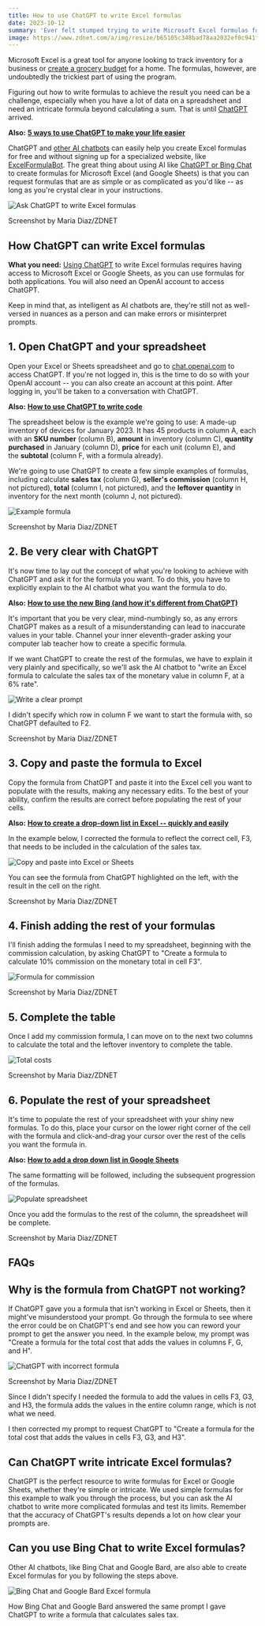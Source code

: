 ```yaml
---
title: How to use ChatGPT to write Excel formulas
date: 2023-10-12
summary: 'Ever felt stumped trying to write Microsoft Excel formulas for your table? Let ChatGPT do the work for you.'
image: https://www.zdnet.com/a/img/resize/b65105c348bad78aa2032ef0c941f5c55dc067d6/2023/03/29/36c1d46f-d3ed-4966-82b6-22fa08c7adb5/chatgpt-excel.jpg?auto=webp&width=1280
---
```


Microsoft Excel is a great tool for anyone looking to track inventory for a business or [create a grocery budget](https://www.zdnet.com/home-and-office/kitchen-household/how-to-create-a-grocery-budget/) for a home. The formulas, however, are undoubtedly the trickiest part of using the program. 

Figuring out how to write formulas to achieve the result you need can be a challenge, especially when you have a lot of data on a spreadsheet and need an intricate formula beyond calculating a sum. That is until [ChatGPT](https://www.zdnet.com/article/what-is-chatgpt-and-why-does-it-matter-heres-everything-you-need-to-know/) arrived. 

**Also:** [**5 ways to use ChatGPT to make your life easier**](https://www.zdnet.com/article/chatgpt-productivity-hacks-five-ways-to-use-chatbots-to-make-your-life-easier/)

ChatGPT and [other AI chatbots](https://www.zdnet.com/article/best-ai-chatbot/) can easily help you create Excel formulas for free and without signing up for a specialized website, like [ExcelFormulaBot](https://excelformulabot.com/). The great thing about using AI like [ChatGPT or Bing Chat](https://www.zdnet.com/article/chatgpt-vs-bing-chat/) to create formulas for Microsoft Excel (and Google Sheets) is that you can request formulas that are as simple or as complicated as you'd like -- as long as you're crystal clear in your instructions. 

 ![Ask ChatGPT to write Excel formulas](https://www.zdnet.com/a/img/resize/72b9420429c4a61637a37018d226bcf167c6302a/2023/03/29/7e8d40ff-03e3-4167-add4-5a44765b7376/excel-form.jpg?auto=webp&width=1280)

Screenshot by Maria Diaz/ZDNET

## How ChatGPT can write Excel formulas

**What you need:** [Using ChatGPT](https://www.zdnet.com/article/how-to-use-chatgpt/) to write Excel formulas requires having access to Microsoft Excel or Google Sheets, as you can use formulas for both applications. You will also need an OpenAI account to access ChatGPT.

Keep in mind that, as intelligent as AI chatbots are, they're still not as well-versed in nuances as a person and can make errors or misinterpret prompts. 

## 1\. Open ChatGPT and your spreadsheet

Open your Excel or Sheets spreadsheet and go to [chat.openai.com](https://chat.openai.com/chat) to access ChatGPT. If you're not logged in, this is the time to do so with your OpenAI account -- you can also create an account at this point. After logging in, you'll be taken to a conversation with ChatGPT. 

**Also:** [**How to use ChatGPT to write code**](https://www.zdnet.com/article/how-to-use-chatgpt-to-write-code/)

The spreadsheet below is the example we're going to use: A made-up inventory of devices for January 2023. It has 45 products in column A, each with an **SKU number** (column B), **amount** in inventory (column C), **quantity purchased** in January (column D), **price** for each unit (column E), and the **subtotal** (column F, with a formula already). 

We're going to use ChatGPT to create a few simple examples of formulas, including calculate **sales tax** (column G), **seller's commission** (column H, not pictured), **total** (column I, not pictured), and the **leftover quantity** in inventory for the next month (column J, not pictured).

 ![Example formula](https://www.zdnet.com/a/img/resize/0b87ae137373fbadfcde75e35554d0793197ca92/2023/03/29/ff5ca605-9fe6-4532-b78c-1adef05d04ff/example-formula.jpg?auto=webp&width=1280)

Screenshot by Maria Diaz/ZDNET

## 2\. Be very clear with ChatGPT

It's now time to lay out the concept of what you're looking to achieve with ChatGPT and ask it for the formula you want. To do this, you have to explicitly explain to the AI chatbot what you want the formula to do.

**Also:** [**How to use the new Bing (and how it's different from ChatGPT)**](https://www.zdnet.com/article/how-to-use-the-new-bing-and-how-its-different-from-chatgpt/)

It's important that you be very clear, mind-numbingly so, as any errors ChatGPT makes as a result of a misunderstanding can lead to inaccurate values in your table. Channel your inner eleventh-grader asking your computer lab teacher how to create a specific formula.

If we want ChatGPT to create the rest of the formulas, we have to explain it very plainly and specifically, so we'll ask the AI chatbot to "write an Excel formula to calculate the sales tax of the monetary value in column F, at a 6% rate".

 ![Write a clear prompt](https://www.zdnet.com/a/img/resize/618d267dbd2e52992a250206532be5074fda6fdb/2023/03/29/6fbb8d29-213c-433c-b329-4491ec903ec9/step1.jpg?auto=webp&width=1280)

I didn't specify which row in column F we want to start the formula with, so ChatGPT defaulted to F2.

Screenshot by Maria Diaz/ZDNET

## 3\. Copy and paste the formula to Excel

Copy the formula from ChatGPT and paste it into the Excel cell you want to populate with the results, making any necessary edits. To the best of your ability, confirm the results are correct before populating the rest of your cells.

**Also:** [**How to create a drop-down list in Excel -- quickly and easily**](https://www.zdnet.com/home-and-office/work-life/how-to-create-a-drop-down-list-in-excel-quickly-and-easily/)

In the example below, I corrected the formula to reflect the correct cell, F3, that needs to be included in the calculation of the sales tax. 

 ![Copy and paste into Excel or Sheets](https://www.zdnet.com/a/img/resize/b8fc74944b5de5707a4a9aa3ccd214510f2edae2/2023/03/29/750ae57a-55d0-46ce-bae2-51b72e6e5f1b/copy-paste.jpg?auto=webp&width=1280)

You can see the formula from ChatGPT highlighted on the left, with the result in the cell on the right.

Screenshot by Maria Diaz/ZDNET

## 4\. Finish adding the rest of your formulas

I'll finish adding the formulas I need to my spreadsheet, beginning with the commission calculation, by asking ChatGPT to "Create a formula to calculate 10% commission on the monetary total in cell F3".

 ![Formula for commission](https://www.zdnet.com/a/img/resize/bd08d6028f1708876958bc14f1f5ffcf743bfe16/2023/03/29/d2d6781e-57a4-4729-8332-7dfac155ccbf/commission-formula.jpg?auto=webp&width=1280)

Screenshot by Maria Diaz/ZDNET

## 5\. Complete the table

Once I add my commission formula, I can move on to the next two columns to calculate the total and the leftover inventory to complete the table.

 ![Total costs](https://www.zdnet.com/a/img/resize/54e46a9e91fd4aabefe3826b5b4e1fdd25d8e3bd/2023/03/29/32fe6d07-c555-45f8-9f00-3683365f0434/total.jpg?auto=webp&width=1280)

Screenshot by Maria Diaz/ZDNET

## 6\. Populate the rest of your spreadsheet

It's time to populate the rest of your spreadsheet with your shiny new formulas. To do this, place your cursor on the lower right corner of the cell with the formula and click-and-drag your cursor over the rest of the cells you want the formula in. 

**Also:** [**How to add a drop down list in Google Sheets**](https://www.zdnet.com/home-and-office/work-life/how-to-add-a-drop-down-list-in-google-sheets/) 

The same formatting will be followed, including the subsequent progression of the formulas.

 ![Populate spreadsheet](https://www.zdnet.com/a/img/resize/1a33ff08bd93f732a3b979fa0f46396ef71e89a4/2023/03/29/153885dc-e619-4ba1-a2f6-754be90727a2/populate-all.jpg?auto=webp&width=1280)

Once you add the formulas to the rest of the column, the spreadsheet will be complete.

Screenshot by Maria Diaz/ZDNET

## FAQs

## Why is the formula from ChatGPT not working?

If ChatGPT gave you a formula that isn't working in Excel or Sheets, then it might've misunderstood your prompt. Go through the formula to see where the error could be on ChatGPT's end and see how you can reword your prompt to get the answer you need. In the example below, my prompt was "Create a formula for the total cost that adds the values in columns F, G, and H".

 ![ChatGPT with incorrect formula](https://www.zdnet.com/a/img/resize/7e225e10ae443aeef024240fa7614d3d1fb02e02/2023/03/29/da0cd75b-acda-4bc9-a34e-2f282fd3d8a6/wrong-formula-copy.jpg?auto=webp&width=1280)

Screenshot by Maria Diaz/ZDNET

Since I didn't specify I needed the formula to add the values in cells F3, G3, and H3, the formula adds the values in the entire column range, which is not what we need.

I then corrected my prompt to request ChatGPT to "Create a formula for the total cost that adds the values in cells F3, G3, and H3".

## Can ChatGPT write intricate Excel formulas?

ChatGPT is the perfect resource to write formulas for Excel or Google Sheets, whether they're simple or intricate. We used simple formulas for this example to walk you through the process, but you can ask the AI chatbot to write more complicated formulas and test its limits. Remember that the accuracy of ChatGPT's results depends a lot on how clear your prompts are. 

## Can you use Bing Chat to write Excel formulas?

Other AI chatbots, like Bing Chat and Google Bard, are also able to create Excel formulas for you by following the steps above. 

 ![Bing Chat and Google Bard Excel formula](https://www.zdnet.com/a/img/resize/ef876ddf7ce015e7264e8a266e59f6573ecd4c37/2023/03/29/580fda9f-a67c-478e-a303-972b32a21f15/other-examples.jpg?auto=webp&width=1280)

How Bing Chat and Google Bard answered the same prompt I gave ChatGPT to write a formula that calculates sales tax.